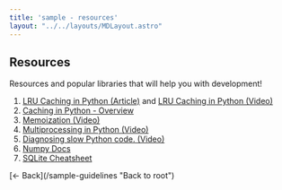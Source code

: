 ```yaml
---
title: 'sample - resources'
layout: "../../layouts/MDLayout.astro"
---
```

## Resources
Resources and popular libraries that will help you with development!
1. [LRU Caching in Python (Article)](https://realpython.com/lru-cache-python/) and [LRU Caching in Python (Video)](https://www.youtube.com/watch?v=DnKxKFXB4NQ)
2. [Caching in Python - Overview](https://oxylabs.io/blog/python-cache-how-to-use-effectively)
3. [Memoization (Video)](https://www.youtube.com/watch?v=qORqpMg3Uew)
4. [Multiprocessing in Python (Video)](https://www.youtube.com/watch?v=X7vBbelRXn0)
5. [Diagnosing slow Python code. (Video)](https://www.youtube.com/watch?v=m_a0fN48Alw)
6. [Numpy Docs](https://numpy.org/doc/stable/user/index.html)
7. [SQLite Cheatsheet](https://www.sqlitetutorial.net/sqlite-cheat-sheet/)

<div class="child:child:no-underline text-lg">
[&larr; Back](/sample-guidelines "Back to root")
</div>